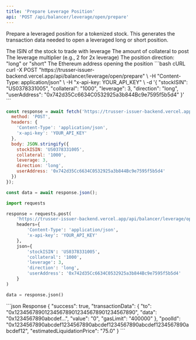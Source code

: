 ```yaml
---
title: 'Prepare Leverage Position'
api: 'POST /api/balancer/leverage/open/prepare'
---
```


Prepare a leveraged position for a tokenized stock. This generates the transaction data needed to open a leveraged long or short position.

<ParamField body="stockISIN" type="string" required>
  The ISIN of the stock to trade with leverage
</ParamField>

<ParamField body="collateral" type="string" required>
  The amount of collateral to post
</ParamField>

<ParamField body="leverage" type="number" required>
  The leverage multiplier (e.g., 2 for 2x leverage)
</ParamField>

<ParamField body="direction" type="string" required>
  The position direction: "long" or "short"
</ParamField>

<ParamField body="userAddress" type="string" required>
  The Ethereum address opening the position
</ParamField>

<RequestExample>
```bash cURL
curl -X POST "https://trusser-issuer-backend.vercel.app/api/balancer/leverage/open/prepare" \
  -H "Content-Type: application/json" \
  -H "x-api-key: YOUR_API_KEY" \
  -d '{
    "stockISIN": "US0378331005",
    "collateral": "1000",
    "leverage": 3,
    "direction": "long",
    "userAddress": "0x742d35Cc6634C0532925a3b844Bc9e7595f5b5d4"
  }'
```

```javascript JavaScript
const response = await fetch('https://trusser-issuer-backend.vercel.app/api/balancer/leverage/open/prepare', {
  method: 'POST',
  headers: {
    'Content-Type': 'application/json',
    'x-api-key': 'YOUR_API_KEY'
  },
  body: JSON.stringify({
    stockISIN: 'US0378331005',
    collateral: '1000',
    leverage: 3,
    direction: 'long',
    userAddress: '0x742d35Cc6634C0532925a3b844Bc9e7595f5b5d4'
  })
});

const data = await response.json();
```

```python Python
import requests

response = requests.post(
    'https://trusser-issuer-backend.vercel.app/api/balancer/leverage/open/prepare',
    headers={
        'Content-Type': 'application/json',
        'x-api-key': 'YOUR_API_KEY'
    },
    json={
        'stockISIN': 'US0378331005',
        'collateral': '1000',
        'leverage': 3,
        'direction': 'long',
        'userAddress': '0x742d35Cc6634C0532925a3b844Bc9e7595f5b5d4'
    }
)

data = response.json()
```
</RequestExample>

<ResponseExample>
```json Response
{
  "success": true,
  "transactionData": {
    "to": "0x1234567890123456789012345678901234567890",
    "data": "0x1234567890abcdef...",
    "value": "0",
    "gasLimit": "400000"
  },
  "poolId": "0x1234567890abcdef1234567890abcdef1234567890abcdef1234567890abcdef12",
  "estimatedLiquidationPrice": "75.0"
}
```
</ResponseExample>